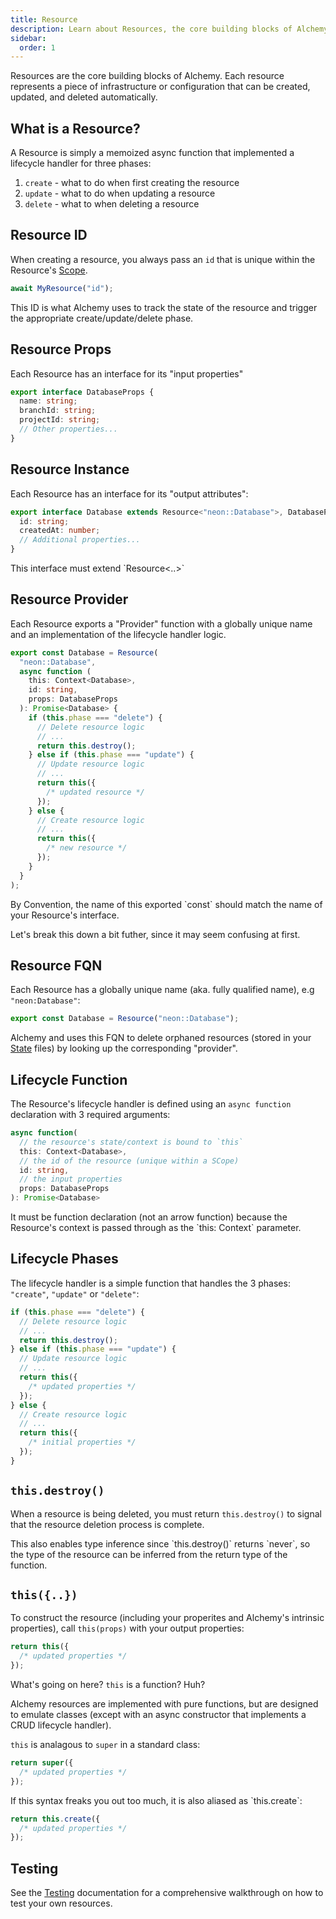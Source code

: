 ```yaml
---
title: Resource
description: Learn about Resources, the core building blocks of Alchemy. Understand how to create, update, and manage infrastructure with async functions in TypeScript.
sidebar:
  order: 1
---
```



Resources are the core building blocks of Alchemy. Each resource represents a piece of infrastructure or configuration that can be created, updated, and deleted automatically.

## What is a Resource?

A Resource is simply a memoized async function that implemented a lifecycle handler for three phases:

1. `create` - what to do when first creating the resource
2. `update` - what to do when updating a resource
3. `delete` - what to when deleting a resource

## Resource ID

When creating a resource, you always pass an `id` that is unique within the Resource's [Scope](../concepts/scope).

```ts
await MyResource("id");
```

This ID is what Alchemy uses to track the state of the resource and trigger the appropriate create/update/delete phase.

## Resource Props

Each Resource has an interface for its "input properties"

```typescript
export interface DatabaseProps {
  name: string;
  branchId: string;
  projectId: string;
  // Other properties...
}
```

## Resource Instance

Each Resource has an interface for its "output attributes":

```typescript
export interface Database extends Resource<"neon::Database">, DatabaseProps {
  id: string;
  createdAt: number;
  // Additional properties...
}
```

<Aside type="caution">
This interface must extend `Resource<..>`
</Aside>

## Resource Provider

Each Resource exports a "Provider" function with a globally unique name and an implementation of the lifecycle handler logic.

```typescript
export const Database = Resource(
  "neon::Database",
  async function (
    this: Context<Database>,
    id: string,
    props: DatabaseProps
  ): Promise<Database> {
    if (this.phase === "delete") {
      // Delete resource logic
      // ...
      return this.destroy();
    } else if (this.phase === "update") {
      // Update resource logic
      // ...
      return this({
        /* updated resource */
      });
    } else {
      // Create resource logic
      // ...
      return this({
        /* new resource */
      });
    }
  }
);
```

<Aside type="tip">
  By Convention, the name of this exported `const` should match the name of your
  Resource's interface.
</Aside>

Let's break this down a bit futher, since it may seem confusing at first.

## Resource FQN

Each Resource has a globally unique name (aka. fully qualified name), e.g `"neon:Database"`:

```ts
export const Database = Resource("neon::Database");
```

Alchemy and uses this FQN to delete orphaned resources (stored in your [State](../concepts/state) files) by looking up the corresponding "provider".

## Lifecycle Function

The Resource's lifecycle handler is defined using an `async function` declaration with 3 required arguments:

```ts
async function(
  // the resource's state/context is bound to `this`
  this: Context<Database>,
  // the id of the resource (unique within a SCope)
  id: string,
  // the input properties
  props: DatabaseProps
): Promise<Database>
```

<Aside type="caution">
It must be function declaration (not an arrow function) because the Resource's context is passed through as the `this: Context<Database>` parameter.
</Aside>

## Lifecycle Phases

The lifecycle handler is a simple function that handles the 3 phases: `"create"`, `"update"` or `"delete"`:

```ts
if (this.phase === "delete") {
  // Delete resource logic
  // ...
  return this.destroy();
} else if (this.phase === "update") {
  // Update resource logic
  // ...
  return this({
    /* updated properties */
  });
} else {
  // Create resource logic
  // ...
  return this({
    /* initial properties */
  });
}
```

## `this.destroy()`

When a resource is being deleted, you must return `this.destroy()` to signal that the resource deletion process is complete.

<Aside type="tip">
  This also enables type inference since `this.destroy()` returns `never`, so
  the type of the resource can be inferred from the return type of the function.
</Aside>

## `this({..})`

To construct the resource (including your properites and Alchemy's intrinsic properties), call `this(props)` with your output properties:

```ts
return this({
  /* updated properties */
});
```

What's going on here? `this` is a function? Huh?

Alchemy resources are implemented with pure functions, but are designed to emulate classes (except with an async constructor that implements a CRUD lifecycle handler).

`this` is analagous to `super` in a standard class:

```ts
return super({
  /* updated properties */
});
```

<Aside type="tip">
If this syntax freaks you out too much, it is also aliased as `this.create`:

```ts
return this.create({
  /* updated properties */
});
```

</Aside>

## Testing

See the [Testing](./testing) documentation for a comprehensive walkthrough on how to test your own resources.
